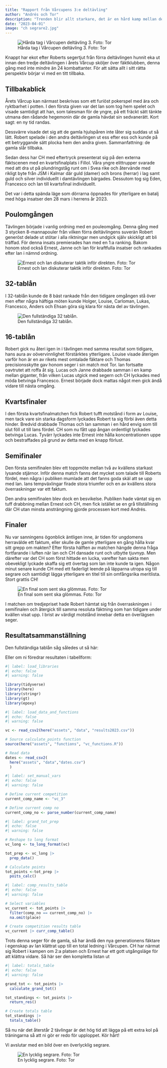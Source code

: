 ```yaml
---
title: "Rapport från Vårcupens 3:e deltävling"
author: "Andrés och Tor"
description: "Trenden blir allt starkare, det är en hård kamp mellan det nya och det gamla och hittills ser det ut som att de gamla håller fortet."
date: "2023-04-01"
image: "ch segrare2.jpg"
---
```


![Hårda tag i Vårcupen deltävling 3. Foto: Tor](kamp2.jpg)

Knappt har ekot efter Roberts segertjut från förra deltävlingen hunnit eka ut innan den tredje deltävlingen i årets Vårcup sköljer över fäktklubben, denna gång med inte mindre än 24 kombattanter. För att sätta allt i sitt rätta perspektiv börjar vi med en titt tillbaka.

## Tillbakablick

Årets Vårcup kan närmast beskrivas som ett furiöst pokerspel med ära och ryktbarhet i potten. I den första given var det Ian som tog hem spelet och visade samtidigt att han, som talesman för de yngre, på ett fräckt sätt tänkte utmana den rådande hegemonin där de gamla hävdat sin sedvanerätt. Kort sagt: en ny tid randas.

Dessvärre visade det sig att de gamla hjulspåren inte låter sig suddas ut så lätt. Robert spelade i den andra deltävlingen ut ess efter ess och kunde på ett betryggande sätt plocka hem den andra given. Sammanfattning: de gamla slår tillbaka.

Sedan dess har CH med eftertryck presenterat sig på den externa fäktscenen med en kvartsfinalplats i Fillol. Våra yngre elittrupper svarade med att dra ut på plundringståg runt om i Svea rike och återvände med rikligt byte från JSM i Kalmar där guld (damer) och brons (herrar) i lag samt guld och silver individuellt i damtävlingen bärgades. Dessutom tog sig Eden, Francesco och Ian till kvartsfinal individuellt. 

Det var i detta spända läge som dörrarna öppnades för ytterligare en batalj med höga insatser den 28 mars i herrens år 2023.

## Poulomgången

Tävlingen började i vanlig ordning med en pouleomgång. Denna gång med 3 stycken 8-mannapouler från vilken förra deltävlingens suverän Robert generöst delade ut stötar i alla riktningar men undgick själv skickligt att bli träffad. För denna insats premierades han med en 1:a ranking. Bakom honom stod också Ernest, Janne och Ian för kraftfulla insatser och rankades efter Ian i nämnd ordning.

![Ernest och Ian diskuterar taktik inför direkten. Foto: Tor](taktik2.jpg){fig-alt="Ernest och Ian diskuterar taktik inför direkten"}

## 32-tablån

I 32-tablån kunde de 8 bäst rankade från den tidigare omgången stå över men efter några häftiga möten kunde Holger, Louise, Carloman, Lukas, Francesco, Anders och Ehsan göra sig klara för nästa del av tävlingen.

![Den fullständiga 32 tablån.](tabla.jpg)

## 16-tablån

Robert gick nu återi igen in i tävlingen med samma resultat som tidigare, hans aura av oövervinnlighet förstärktes ytterligare. Louise visade återigen varför hon är en av rikets mest omtalade fäktare och Thomas precisionsskytte gav honom seger i sin match mot Tor. Ian fortsatte oavtrutet att roffa åt sig. Lucas och Janne drabbade samman i en kamp mellan giganter, från vilken Lucas utgick med segern och CH lyckades med möda betvinga Francesco. Ernest började dock mattas något men gick ändå vidare till nästa omgång.

## Kvartsfinaler

I den första kvartsfinalmatchen fick Robert tufft motstånd i form av Louise, men tack vare sin starka dagsform lyckades Robert ta sig förbi även detta hinder. Bredvid drabbade Thomas och Ian samman i en hård envig som till slut föll ut till Ians fördel. CH som nu fått upp ångan ordentligt lyckades betvinga Lucas. Tyvärr lyckades inte Ernest inte hålla koncentrationen uppe och bestraffades på grund av detta med en knapp förlust.

## Semifinaler

Den första semifinalen blev ett toppmöte mellan två av kvällens starkast lysande stjärnor. Inför denna match fanns det mycket som talade till Roberts fördel, men några i publiken mumlade att det fanns goda skäl att se upp med Ian. Ians tempväxlingar firade stora triumfer och en av kvällens stora överraskningar var ett faktum.

Den andra semifinalen blev dock en besvikelse. Publiken hade väntat sig en tuff drabbning mellan Ernest och CH, men fick istället se en grå tillställning där CH utan minsta ansträngning gjorde processen kort med Andrés.

## Finaler

Nu var sanningens ögonblick äntligen inne, är tiden för ungdomens herravälde ett faktum, eller skulle de gamle ytterligare en gång hålla kvar sitt grepp om makten? Efter första hälften av matchen hängde denna fråga fortfarande i luften när Ian och CH dansade runt och utbytte tjuvnyp. Men därefter var det CH som först hittade en lucka, varefter han sakta men obevekligt lyckade skaffa sig ett övertag som Ian inte kunde ta igen. Någon minut senare kunde CH med ett faderligt leende på läpparna utropa sig till segrare och samtidigt lägga ytterligare en titel till sin omfångsrika meritlista. Stort grattis CH!

![En final som sent ska glömmas. Foto: Tor](ian-ch-final2.jpg){fig-alt="Final mellan CH och Ian"}

I matchen om tredjepriset hade Robert hämtat sig från överraskningen i semifinalen och återgick till samma resoluta fäktning som han tidigare under kvällen visat upp. I brist av värdigt motstånd innebar detta en överlägsen seger.

## Resultatsammanställning

Den fullständiga tablån såg således ut så här:

Eller om ni föredrar resultaten i tabellform:

```r
#| label: load_libraries
#| echo: false
#| warning: false

library(tidyverse)
library(here)
library(stringr)
library(gt)
library(epoxy)
```

```r
#| label: load_data_and_functions
#| echo: false
#| warning: false

vc <- read_csv2(here("assets", "data", "results2023.csv"))

# Source calculate_points function
source(here("assets", "functions", "vc_functions.R"))

# Read data
dates <- read_csv2(
  here("assets", "data","dates.csv")
  )
```

```r
#| label: set_manual_vars
#| echo: false
#| warning: false

# Define current competition
current_comp_name <- "vc_3"

# Define current comp no
current_comp_no <- parse_number(current_comp_name)
```

```r
#| label: grand_tot_prep
#| echo: false
#| warning: false

# Reshape to long format
vc_long <- to_long_format(vc) 

tot_prep <- vc_long |> 
  prep_data()

# Calculate points
tot_points <-tot_prep |> 
  poits_calc()

```

```r
#| label: comp_results_table
#| echo: false
#| warning: false

# Select variables
vc_current <- tot_points |> 
  filter(comp_no == current_comp_no) |> 
  na.omit(place)

# Create competition results table
vc_current |> curr_comp_table()
```

Trots denna seger för de gamla, så har ändå den nya generationens fäktare i egenskap av Ian klättrat upp till en total ledning i Vårcupen. CH har närmat sig Robert i kampen om 2:a platsen och Ernest har ett gott utgångsläge för att klättra vidare. Så här ser den kompletta listan ut

```r
#| label: totals_table
#| echo: false
#| warning: false

grand_tot <- tot_points |> 
  calculate_grand_tot()

tot_standings <- tot_points |> 
  return_res()

# Create totals table
tot_standings |> 
  totals_table()
```

Så nu när det återstår 2 tävlingar är det hög tid att lägga på ett extra kol på träningarna så att ni gör er redo för upploppet. Kör hårt!

Vi avslutar med en bild över en överlycklig segrare.

![En lycklig segrare. Foto: Tor](ch.jpeg)
